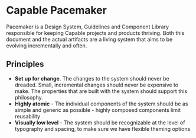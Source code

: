 
<Meta title="Welcome" />

# Capable Pacemaker

Pacemaker is a Design System, Guidelines and Component Library responsible for keeping Capable projects and products thriving. Both this document and the actual artifacts are a living system that aims to be evolving incrementally and often.

## Principles

- **Set up for change**. The changes to the system should never be dreaded. Small, incremental changes should never be expensive to make. The properties that are built with the system should support this philosophy.
- **Highly atomic** - The individual components of the system should be as simple and generic as possible - highly composed components limit reusability
- **Visually low level** - The system should be recognizable at the level of typography and spacing, to make sure we have flexible theming options
